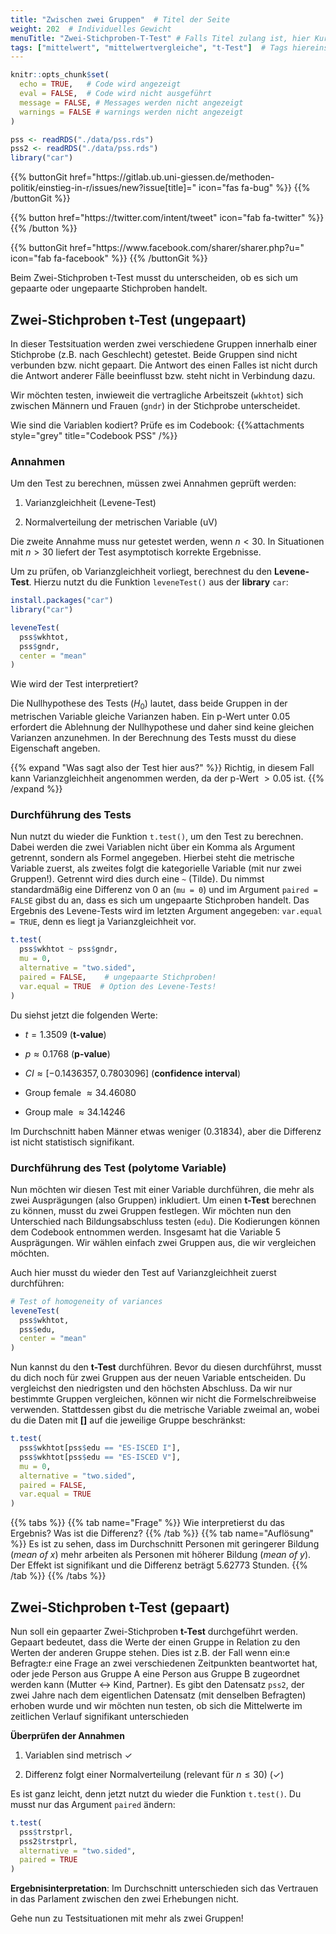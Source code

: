 ```yaml
---
title: "Zwischen zwei Gruppen"  # Titel der Seite
weight: 202  # Individuelles Gewicht 
menuTitle: "Zwei-Stichproben-T-Test" # Falls Titel zulang ist, hier Kurztitel
tags: ["mittelwert", "mittelwertvergleiche", "t-Test"]  # Tags hiereinsetzen; Kurzwort, was auf der Seite passsiert
---
```


```r
knitr::opts_chunk$set(
  echo = TRUE,   # Code wird angezeigt
  eval = FALSE,  # Code wird nicht ausgeführt
  message = FALSE, # Messages werden nicht angezeigt
  warnings = FALSE # warnings werden nicht angezeigt
)

pss <- readRDS("./data/pss.rds")
pss2 <- readRDS("./data/pss.rds")
library("car")
```

{{% buttonGit href=\"https\:\/\/gitlab.ub.uni-giessen.de\/methoden-politik\/einstieg-in-r\/issues\/new?issue[title]=\" icon=\"fas fa-bug\" %}} {{% /buttonGit %}} 

{{% button href=\"https\:\/\/twitter.com\/intent\/tweet\" icon=\"fab fa-twitter\" %}} {{% /button %}}

{{% buttonGit href=\"https\:\/\/www.facebook.com\/sharer\/sharer.php?u=\" icon=\"fab fa-facebook\" %}} {{% /buttonGit %}}

Beim Zwei-Stichproben t-Test musst du unterscheiden, ob es sich um gepaarte oder ungepaarte Stichproben handelt. 

## Zwei-Stichproben t-Test (ungepaart)
In dieser Testsituation werden zwei verschiedene Gruppen innerhalb einer Stichprobe (z.B. nach Geschlecht) getestet. Beide Gruppen sind nicht verbunden bzw. nicht gepaart. Die Antwort des einen Falles ist nicht durch die Antwort anderer Fälle beeinflusst bzw. steht nicht in Verbindung dazu. 

Wir möchten testen, inwieweit die vertragliche Arbeitszeit (`wkhtot`) sich zwischen Männern und Frauen (`gndr`) in der Stichprobe unterscheidet. 

Wie sind die Variablen kodiert? Prüfe es im Codebook:
{{%attachments style=\"grey\" title=\"Codebook PSS\" /%}}

### Annahmen
Um den Test zu berechnen, müssen zwei Annahmen geprüft werden:

1. Varianzgleichheit (Levene-Test)

2. Normalverteilung der metrischen Variable (uV)

Die zweite Annahme muss nur getestet werden, wenn $n < 30$. In Situationen mit $n > 30$ liefert der Test asymptotisch korrekte Ergebnisse. 

Um zu prüfen, ob Varianzgleichheit vorliegt, berechnest du den **Levene-Test**. Hierzu nutzt du die Funktion `leveneTest()` aus der **library** `car`:
```r
install.packages("car")
library("car")
```

```r
leveneTest(
  pss$wkhtot,      
  pss$gndr,        
  center = "mean"
)   
```

Wie wird der Test interpretiert?

Die Nullhypothese des Tests ($H_0$) lautet, dass beide Gruppen in der metrischen Variable gleiche Varianzen haben. Ein p-Wert unter $0.05$ erfordert die Ablehnung der Nullhypothese und daher sind keine gleichen Varianzen anzunehmen. In der Berechnung des Tests musst du diese Eigenschaft angeben. 

{{% expand \"Was sagt also der Test hier aus?\" %}}
Richtig, in diesem Fall kann Varianzgleichheit angenommen werden, da der p-Wert $>0.05$ ist. 
{{% /expand %}}

### Durchführung des Tests
Nun nutzt du wieder die Funktion `t.test()`, um den Test zu berechnen. Dabei werden die zwei Variablen nicht über ein Komma als Argument getrennt, sondern als Formel angegeben. Hierbei steht die metrische Variable zuerst, als zweites folgt die kategorielle Variable (mit nur zwei Gruppen!). Getrennt wird dies durch eine `~` (Tilde). Du nimmst standardmäßig eine Differenz von $0$ an (`mu = 0`) und im Argument `paired = FALSE` gibst du an, dass es sich um ungepaarte Stichproben handelt. Das Ergebnis des Levene-Tests wird im letzten Argument angegeben: `var.equal = TRUE`, denn es liegt ja Varianzgleichheit vor.
```r
t.test(
  pss$wkhtot ~ pss$gndr,     
  mu = 0,                        
  alternative = "two.sided",     
  paired = FALSE,    # ungepaarte Stichproben!            
  var.equal = TRUE  # Option des Levene-Tests!
)            
```

Du siehst jetzt die folgenden Werte:

- $t = 1.3509$ (**t-value**)

- $p \approx 0.1768$ (**p-value**)

- $CI\approx[-0.1436357, 0.7803096]$ (**confidence interval**)

- Group female $\approx 34.46080$

- Group male $\approx 34.14246$

Im Durchschnitt haben Männer etwas weniger ($0.31834$), aber die Differenz ist nicht statistisch signifikant.

### Durchführung des Test (polytome Variable)
Nun möchten wir diesen Test mit einer Variable durchführen, die mehr als zwei Ausprägungen (also Gruppen) inkludiert. Um einen **t-Test** berechnen zu können, musst du zwei Gruppen festlegen.
Wir möchten nun den Unterschied nach Bildungsabschluss testen (`edu`). Die Kodierungen können dem Codebook entnommen werden. Insgesamt hat die Variable $5$ Ausprägungen. Wir wählen einfach zwei Gruppen aus, die wir vergleichen möchten.

Auch hier musst du wieder den Test auf Varianzgleichheit zuerst durchführen: 
```r
# Test of homogeneity of variances
leveneTest(
  pss$wkhtot,
  pss$edu,
  center = "mean"
)
```

Nun kannst du den **t-Test** durchführen. Bevor du diesen durchführst, musst du dich noch für zwei Gruppen aus der neuen Variable entscheiden. Du vergleichst den niedrigsten und den höchsten Abschluss. Da wir nur bestimmte Gruppen vergleichen, können wir nicht die Formelschreibweise verwenden. Stattdessen gibst du die metrische Variable zweimal an, wobei du die Daten mit **[]** auf die jeweilige Gruppe beschränkst:
```r
t.test(
  pss$wkhtot[pss$edu == "ES-ISCED I"],
  pss$wkhtot[pss$edu == "ES-ISCED V"], 
  mu = 0, 
  alternative = "two.sided", 
  paired = FALSE, 
  var.equal = TRUE
)
```

{{% tabs %}}
{{% tab name=\"Frage\" %}}
Wie interpretierst du das Ergebnis? Was ist die Differenz?
{{% /tab %}}
{{% tab name=\"Auflösung\" %}}
Es ist zu sehen, dass im Durchschnitt Personen mit geringerer Bildung (*mean of x*) mehr arbeiten als Personen mit höherer Bildung (*mean of y*). Der Effekt ist signifikant und die Differenz beträgt $5.62773$ Stunden. 
{{% /tab %}}
{{% /tabs %}}

## Zwei-Stichproben t-Test (gepaart)
Nun soll ein gepaarter Zwei-Stichproben **t-Test** durchgeführt werden. Gepaart bedeutet, dass die Werte der einen Gruppe in Relation zu den Werten der anderen Gruppe stehen. Dies ist z.B. der Fall wenn ein:e Befragte:r eine Frage an zwei verschiedenen Zeitpunkten beantwortet hat, oder jede Person aus Gruppe A eine Person aus Gruppe B zugeordnet werden kann (Mutter <-> Kind, Partner). Es gibt den Datensatz `pss2`, der zwei Jahre nach dem eigentlichen Datensatz (mit denselben Befragten) erhoben wurde und wir möchten nun testen, ob sich die Mittelwerte im zeitlichen Verlauf signifikant unterschieden

**Überprüfen der Annahmen**

1. Variablen sind metrisch $\checkmark$

2. Differenz folgt einer Normalverteilung (relevant für $n \leq 30$) ($\checkmark$)

Es ist ganz leicht, denn jetzt nutzt du wieder die Funktion `t.test()`. Du musst nur das Argument `paired` ändern:
```r
t.test(
  pss$trstprl,
  pss2$trstprl, 
  alternative = "two.sided", 
  paired = TRUE
)
```

**Ergebnisinterpretation**: Im Durchschnitt unterschieden sich das Vertrauen in das Parlament zwischen den zwei Erhebungen nicht. 

Gehe nun zu Testsituationen mit mehr als zwei Gruppen!